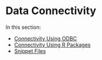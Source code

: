 # Data Connectivity

In this section:

* [Connectivity Using ODBC](connectivity_using_odbc.qmd)
* [Connectivity Using R Packages](connectivity_using_r_packages.qmd)
* [Snippet Files](snippet_files.qmd)